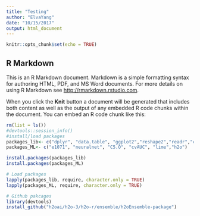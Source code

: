 ```yaml
---
title: "Testing"
author: "ElvaYang"
date: "10/15/2017"
output: html_document
---
```


```r
knitr::opts_chunk$set(echo = TRUE)
```

## R Markdown

This is an R Markdown document. Markdown is a simple formatting syntax for authoring HTML, PDF, and MS Word documents. For more details on using R Markdown see <http://rmarkdown.rstudio.com>.

When you click the **Knit** button a document will be generated that includes both content as well as the output of any embedded R code chunks within the document. You can embed an R code chunk like this:

```r
rm(list = ls())
#devtools::session_info()
#install/load packages
packages_lib<- c("dplyr", "data.table", "ggplot2","reshape2","readr","caret","sqldf","readxl", "tidyquant","wordcloud","rmarkdown", "knitr",                 "devtools","readxl")
packages_ML<- c("e1071", "neuralnet", "C5.O", "cvAUC", "lime","h2o")

install.packages(packages_lib)
install.packages(packages_ML)

# Load packages
lapply(packages_lib, require, character.only = TRUE)
lapply(packages_ML, require, character.only = TRUE)

# Github pakcages
library(devtools)
install_github("h2oai/h2o-3/h2o-r/ensemble/h2oEnsemble-package")
```

